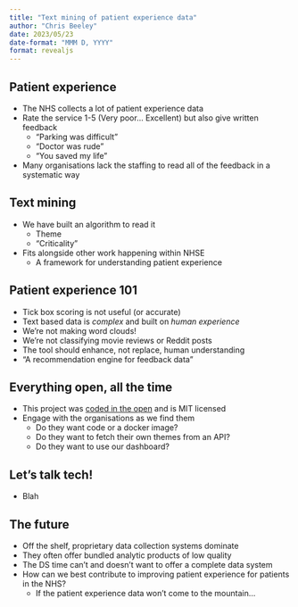 ```yaml
---
title: "Text mining of patient experience data"
author: "Chris Beeley"
date: 2023/05/23
date-format: "MMM D, YYYY"
format: revealjs
---
```


## Patient experience

* The NHS collects a lot of patient experience data
* Rate the service 1-5 (Very poor... Excellent) but also give written feedback
    * "Parking was difficult"
    * "Doctor was rude"
    * "You saved my life"
* Many organisations lack the staffing to read all of the feedback in a systematic way

## Text mining

* We have built an algorithm to read it
    * Theme
    * "Criticality"
* Fits alongside other work happening within NHSE
    * A framework for understanding patient experience

## Patient experience 101

* Tick box scoring is not useful (or accurate)
* Text based data is _complex_ and built on _human experience_
* We're not making word clouds!
* We're not classifying movie reviews or Reddit posts
* The tool should enhance, not replace, human understanding
* "A recommendation engine for feedback data"

## Everything open, all the time

* This project was [coded in the open](https://transform.england.nhs.uk/key-tools-and-info/digital-playbooks/open-source-digital-playbook/cdu-data-science-team/) and is MIT licensed
* Engage with the organisations as we find them
  * Do they want code or a docker image?
  * Do they want to fetch their own themes from an API?
  * Do they want to use our dashboard?
  
## Let's talk tech!

* Blah

## The future

* Off the shelf, proprietary data collection systems dominate
* They often offer bundled analytic products of low quality
* The DS time can't and doesn't want to offer a complete data system
* How can we best contribute to improving patient experience for patients in the NHS?
    * If the patient experience data won't come to the mountain...



